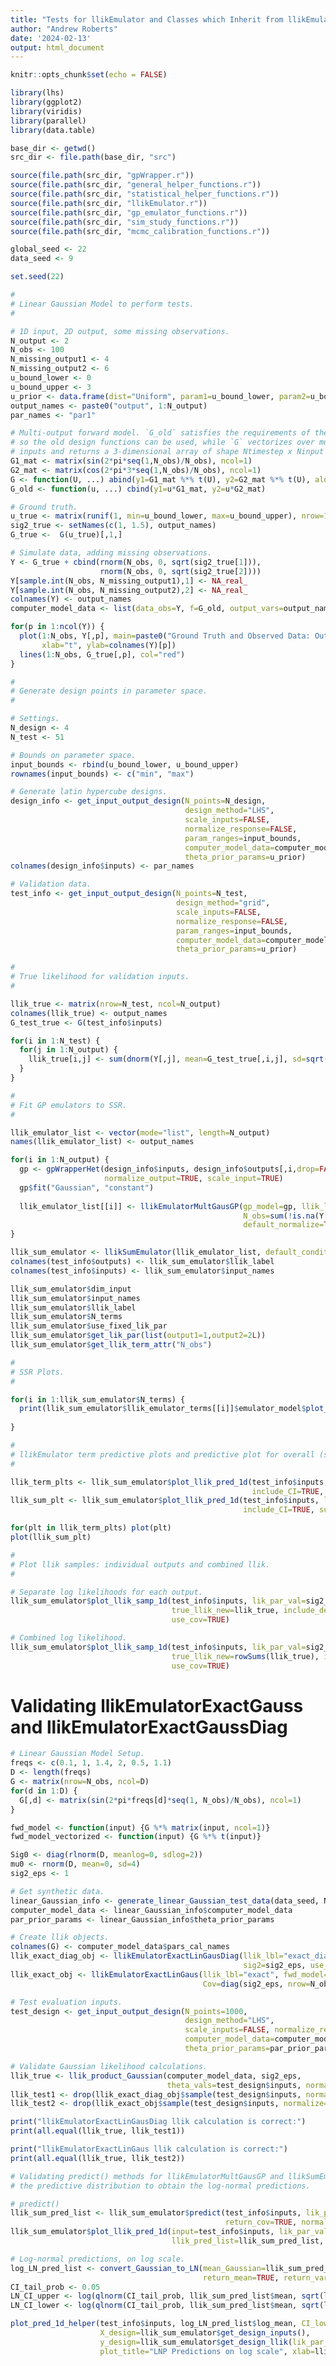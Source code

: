 ```yaml
---
title: "Tests for llikEmulator and Classes which Inherit from llikEmulator"
author: "Andrew Roberts"
date: '2024-02-13'
output: html_document
---
```


```r
knitr::opts_chunk$set(echo = FALSE)

library(lhs)
library(ggplot2)
library(viridis)
library(parallel)
library(data.table)

base_dir <- getwd()
src_dir <- file.path(base_dir, "src")

source(file.path(src_dir, "gpWrapper.r"))
source(file.path(src_dir, "general_helper_functions.r"))
source(file.path(src_dir, "statistical_helper_functions.r"))
source(file.path(src_dir, "llikEmulator.r"))
source(file.path(src_dir, "gp_emulator_functions.r"))
source(file.path(src_dir, "sim_study_functions.r"))
source(file.path(src_dir, "mcmc_calibration_functions.r"))
```

```r
global_seed <- 22
data_seed <- 9

set.seed(22)
```


```r
#
# Linear Gaussian Model to perform tests.  
#

# 1D input, 2D output, some missing observations.
N_output <- 2
N_obs <- 100
N_missing_output1 <- 4
N_missing_output2 <- 6
u_bound_lower <- 0
u_bound_upper <- 3
u_prior <- data.frame(dist="Uniform", param1=u_bound_lower, param2=u_bound_upper)
output_names <- paste0("output", 1:N_output)
par_names <- "par1"

# Multi-output forward model. `G_old` satisfies the requirements of the `computer_model_list`
# so the old design functions can be used, while `G` vectorizes over multiple 
# inputs and returns a 3-dimensional array of shape Ntimestep x Ninput x Noutput. 
G1_mat <- matrix(sin(2*pi*seq(1,N_obs)/N_obs), ncol=1)
G2_mat <- matrix(cos(2*pi*3*seq(1,N_obs)/N_obs), ncol=1)
G <- function(U, ...) abind(y1=G1_mat %*% t(U), y2=G2_mat %*% t(U), along=3)
G_old <- function(u, ...) cbind(y1=u*G1_mat, y2=u*G2_mat)

# Ground truth.  
u_true <- matrix(runif(1, min=u_bound_lower, max=u_bound_upper), nrow=1)
sig2_true <- setNames(c(1, 1.5), output_names)
G_true <-  G(u_true)[,1,]

# Simulate data, adding missing observations. 
Y <- G_true + cbind(rnorm(N_obs, 0, sqrt(sig2_true[1])),
                    rnorm(N_obs, 0, sqrt(sig2_true[2])))
Y[sample.int(N_obs, N_missing_output1),1] <- NA_real_
Y[sample.int(N_obs, N_missing_output2),2] <- NA_real_
colnames(Y) <- output_names
computer_model_data <- list(data_obs=Y, f=G_old, output_vars=output_names)

for(p in 1:ncol(Y)) {
  plot(1:N_obs, Y[,p], main=paste0("Ground Truth and Observed Data: Output ", p),
       xlab="t", ylab=colnames(Y)[p])
  lines(1:N_obs, G_true[,p], col="red")
}

```

```r
#
# Generate design points in parameter space. 
#

# Settings. 
N_design <- 4
N_test <- 51

# Bounds on parameter space.  
input_bounds <- rbind(u_bound_lower, u_bound_upper)
rownames(input_bounds) <- c("min", "max")

# Generate latin hypercube designs. 
design_info <- get_input_output_design(N_points=N_design,
                                       design_method="LHS", 
                                       scale_inputs=FALSE,
                                       normalize_response=FALSE,
                                       param_ranges=input_bounds,  
                                       computer_model_data=computer_model_data, 
                                       theta_prior_params=u_prior)
colnames(design_info$inputs) <- par_names

# Validation data. 
test_info <- get_input_output_design(N_points=N_test,
                                     design_method="grid", 
                                     scale_inputs=FALSE,
                                     normalize_response=FALSE,
                                     param_ranges=input_bounds,  
                                     computer_model_data=computer_model_data, 
                                     theta_prior_params=u_prior)
```

```r
#
# True likelihood for validation inputs. 
#

llik_true <- matrix(nrow=N_test, ncol=N_output)
colnames(llik_true) <- output_names
G_test_true <- G(test_info$inputs)

for(i in 1:N_test) {
  for(j in 1:N_output) {
    llik_true[i,j] <- sum(dnorm(Y[,j], mean=G_test_true[,i,j], sd=sqrt(sig2_true[j]), log=TRUE), na.rm=TRUE)
  }
}
```

```r
#
# Fit GP emulators to SSR. 
#

llik_emulator_list <- vector(mode="list", length=N_output)
names(llik_emulator_list) <- output_names

for(i in 1:N_output) {
  gp <- gpWrapperHet(design_info$inputs, design_info$outputs[,i,drop=FALSE], 
                     normalize_output=TRUE, scale_input=TRUE)
  gp$fit("Gaussian", "constant")
  
  llik_emulator_list[[i]] <- llikEmulatorMultGausGP(gp_model=gp, llik_lbl=names(llik_emulator_list)[i],
                                                    N_obs=sum(!is.na(Y[,i])), default_conditional=FALSE, 
                                                    default_normalize=TRUE, use_fixed_lik_par=FALSE)
}

llik_sum_emulator <- llikSumEmulator(llik_emulator_list, default_conditional=FALSE, default_normalize=TRUE)
colnames(test_info$outputs) <- llik_sum_emulator$llik_label
colnames(test_info$inputs) <- llik_sum_emulator$input_names
```

```r
llik_sum_emulator$dim_input
llik_sum_emulator$input_names
llik_sum_emulator$llik_label
llik_sum_emulator$N_terms
llik_sum_emulator$use_fixed_lik_par
llik_sum_emulator$get_lik_par(list(output1=1,output2=2L))
llik_sum_emulator$get_llik_term_attr("N_obs")
```

```r
#
# SSR Plots. 
#

for(i in 1:llik_sum_emulator$N_terms) {
  print(llik_sum_emulator$llik_emulator_terms[[i]]$emulator_model$plot_pred_1d(test_info$inputs, 
                                                                               Y_new=test_info$outputs[,i,drop=FALSE]))
}
```
```r
#
# llikEmulator term predictive plots and predictive plot for overall (summed) llik. 
#

llik_term_plts <- llik_sum_emulator$plot_llik_pred_1d(test_info$inputs, lik_par_val=sig2_true, 
                                                      include_CI=TRUE, sum_terms=FALSE)
llik_sum_plt <- llik_sum_emulator$plot_llik_pred_1d(test_info$inputs, lik_par_val=sig2_true, 
                                                    include_CI=TRUE, sum_terms=TRUE)

for(plt in llik_term_plts) plot(plt)
plot(llik_sum_plt)
```

```r
#
# Plot llik samples: individual outputs and combined llik. 
#

# Separate log likelihoods for each output. 
llik_sum_emulator$plot_llik_samp_1d(test_info$inputs, lik_par_val=sig2_true, N_samp=50, 
                                    true_llik_new=llik_true, include_design=TRUE, sum_terms=FALSE,
                                    use_cov=TRUE)

# Combined log likelihood. 
llik_sum_emulator$plot_llik_samp_1d(test_info$inputs, lik_par_val=sig2_true, N_samp=50, 
                                    true_llik_new=rowSums(llik_true), include_design=TRUE, sum_terms=TRUE,
                                    use_cov=TRUE)
```

# Validating llikEmulatorExactGauss and llikEmulatorExactGaussDiag
```r

# Linear Gaussian Model Setup. 
freqs <- c(0.1, 1, 1.4, 2, 0.5, 1.1)
D <- length(freqs)
G <- matrix(nrow=N_obs, ncol=D)
for(d in 1:D) {
  G[,d] <- matrix(sin(2*pi*freqs[d]*seq(1, N_obs)/N_obs), ncol=1)
}

fwd_model <- function(input) {G %*% matrix(input, ncol=1)}
fwd_model_vectorized <- function(input) {G %*% t(input)}

Sig0 <- diag(rlnorm(D, meanlog=0, sdlog=2))
mu0 <- rnorm(D, mean=0, sd=4)
sig2_eps <- 1

# Get synthetic data. 
linear_Gaussian_info <- generate_linear_Gaussian_test_data(data_seed, N_obs, D, Sig0, G, sig2_eps=sig2_eps)
computer_model_data <- linear_Gaussian_info$computer_model_data
par_prior_params <- linear_Gaussian_info$theta_prior_params

# Create llik objects. 
colnames(G) <- computer_model_data$pars_cal_names
llik_exact_diag_obj <- llikEmulatorExactLinGausDiag(llik_lbl="exact_diag", fwd_model=G, y_obs=computer_model_data$data_obs,
                                                    sig2=sig2_eps, use_fixed_lik_par=TRUE)
llik_exact_obj <- llikEmulatorExactLinGaus(llik_lbl="exact", fwd_model=G, y_obs=computer_model_data$data_obs,
                                           Cov=diag(sig2_eps, nrow=N_obs), use_fixed_lik_par=TRUE)

# Test evaluation inputs. 
test_design <- get_input_output_design(N_points=1000,
                                       design_method="LHS", 
                                       scale_inputs=FALSE, normalize_response=FALSE,
                                       computer_model_data=computer_model_data, 
                                       theta_prior_params=par_prior_params)

# Validate Gaussian likelihood calculations. 
llik_true <- llik_product_Gaussian(computer_model_data, sig2_eps, 
                                   theta_vals=test_design$inputs, normalize=TRUE, na.rm=TRUE)
llik_test1 <- drop(llik_exact_diag_obj$sample(test_design$inputs, normalize=TRUE))
llik_test2 <- drop(llik_exact_obj$sample(test_design$inputs, normalize=TRUE))

print("llikEmulatorExactLinGausDiag llik calculation is correct:")
print(all.equal(llik_true, llik_test1))

print("llikEmulatorExactLinGaus llik calculation is correct:")
print(all.equal(llik_true, llik_test2))

```

```r
# Validating predict() methods for llikEmulatorMultGausGP and llikSumEmulator, and exponentiating 
# the predictive distribution to obtain the log-normal predictions. 

# predict()
llik_sum_pred_list <- llik_sum_emulator$predict(test_info$inputs, lik_par_val=sig2_true, return_mean=TRUE, 
                                                return_cov=TRUE, normalize=TRUE, include_nugget=TRUE)
llik_sum_emulator$plot_llik_pred_1d(input=test_info$inputs, lik_par_val=sig2_true, 
                                    llik_pred_list=llik_sum_pred_list, include_CI=TRUE)

# Log-normal predictions, on log scale. 
log_LN_pred_list <- convert_Gaussian_to_LN(mean_Gaussian=llik_sum_pred_list$mean, var_Gaussian=llik_sum_pred_list$var, 
                                           return_mean=TRUE, return_var=TRUE, log_scale=TRUE)
CI_tail_prob <- 0.05
LN_CI_upper <- log(qlnorm(CI_tail_prob, llik_sum_pred_list$mean, sqrt(llik_sum_pred_list$var)))
LN_CI_lower <- log(qlnorm(CI_tail_prob, llik_sum_pred_list$mean, sqrt(llik_sum_pred_list$var), lower.tail=FALSE))

plot_pred_1d_helper(test_info$inputs, log_LN_pred_list$log_mean, CI_lower=LN_CI_lower, CI_upper=LN_CI_upper, 
                    X_design=llik_sum_emulator$get_design_inputs(), 
                    y_design=llik_sum_emulator$get_design_llik(lik_par_val=sig2_true),
                    plot_title="LNP Predictions on log scale", xlab=llik_sum_emulator$input_names, ylab="log(LNP Pred)")

```







